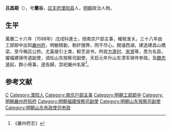 '''吕昌期'''（{{bd|？||？|catIdx=}}），号'''蘭谷'''，[[应天府|应天府]][[溧阳县|溧阳县]]人，[[明朝|明朝]]政治人物。

== 生平 ==
萬曆二十六年（1598年）戊戌科進士，授南京户部主事，榷税淮关。三十八年由工部郎中出知[[嚴州府|嚴州府]]，明敏精勤，剔奸搜弊，罔不尽心。開濬西湖，建造建昌山橋梁，至今稱吕公桥。尤喜接引士类，較艺说书，所拔[[方逢时|方逢时]]、[[宋贤|宋贤]]等，悉为名臣。擢福建驿传道副使，调任山东按察司副使，天启元年升山东清军驿传参政。及[[魏忠贤|魏忠贤]]起，群小用事，遂告歸，崇祀嚴州名宦<ref>《嚴州府志》</ref>。

==参考文献==
{{reflist}}

{{萬曆二十六年戊戌科殿試金榜}}

{{Authority control}}

{{DEFAULTSORT:}}
[[Category:吕姓|C]]
[[Category:溧阳人|Category:溧阳人]]
[[Category:南京户部主事|Category:南京户部主事]]
[[Category:明朝工部郎中|Category:明朝工部郎中]]
[[Category:明朝嚴州府知府|Category:明朝嚴州府知府]]
[[Category:明朝福建按察司副使|Category:明朝福建按察司副使]]
[[Category:明朝山东按察司副使|Category:明朝山东按察司副使]]
[[Category:明朝山东布政使司参政|Category:明朝山东布政使司参政]]